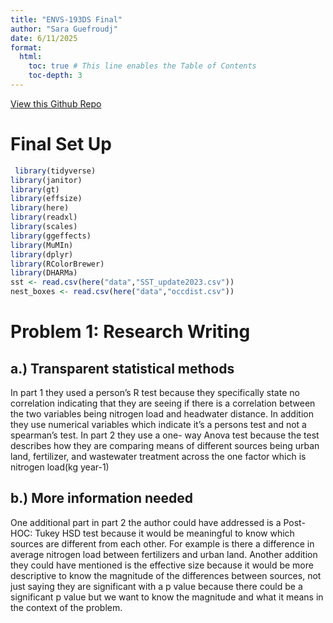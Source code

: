 ```yaml
---
title: "ENVS-193DS Final"
author: "Sara Guefroudj"
date: 6/11/2025
format:
  html:
    toc: true # This line enables the Table of Contents
    toc-depth: 3 
---
```

[View this Github Repo](https://github.com/Saraguef123/ENVS-193DS_spring-2025_final)

# Final Set Up

```r

 library(tidyverse)
library(janitor)
library(gt)
library(effsize)
library(here)
library(readxl)
library(scales)
library(ggeffects)
library(MuMIn)
library(dplyr)
library(RColorBrewer)
library(DHARMa)
sst <- read.csv(here("data","SST_update2023.csv"))
nest_boxes <- read.csv(here("data","occdist.csv"))

```

# Problem 1: Research Writing

## a.) Transparent statistical methods
In part 1 they used a person's R test because they specifically  state no correlation indicating that they are seeing if there is a correlation between the two variables being nitrogen load and headwater distance. In addition they use numerical variables which indicate it's a persons test and not a spearman's test. In part 2 they use a one- way Anova test because the test describes how they are comparing means of different sources being urban land, fertilizer, and wastewater treatment across the one factor which is nitrogen load(kg year-1)

## b.) More information needed
One additional part  in part 2 the author could have addressed is a Post-HOC: Tukey HSD test because it would be meaningful to know which sources are different from each other. For example is there a difference in average nitrogen load between fertilizers and urban land.
Another addition they could have mentioned is the effective size because it would be more descriptive to know the magnitude of the differences between sources, not just saying they are significant with a p value because there could be a significant p value but we want to  know the magnitude and what it means in the context of the problem.

